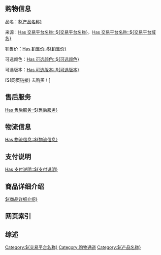 ==购物信息==
品名：[[${产品名称}]]

来源：[[Has 交易平台名称::${交易平台名称}]]，[[Has 交易平台名称::${交易平台域名}]]

销售价：[[Has 销售价::${销售价}]]

可选颜色：[[Has 可选颜色::${可选颜色}]]

可选版本：[[Has 可选版本::${可选版本}]]

[${网页链接} 去购买！]

==售后服务==
[[Has 售后服务::${售后服务}]]

==物流信息==
[[Has 物流信息::${物流信息}]]

==支付说明==
[[Has 支付说明::${支付说明}]]

==商品详细介绍==
[[${商品详细介绍}]]

==网页索引==
{{网页索引
|网页标题=${网页标题}
|网页关键词=${网页关键词}
|网页摘要=${网页摘要}
|网页链接=${网页链接}
}}

==综述==
[[Category:${交易平台名称}]]
[[Category:购物通道]]
[[Category:${产品名称}]]
